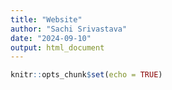 ```yaml
---
title: "Website"
author: "Sachi Srivastava"
date: "2024-09-10"
output: html_document
---
```


```r
knitr::opts_chunk$set(echo = TRUE)
```

